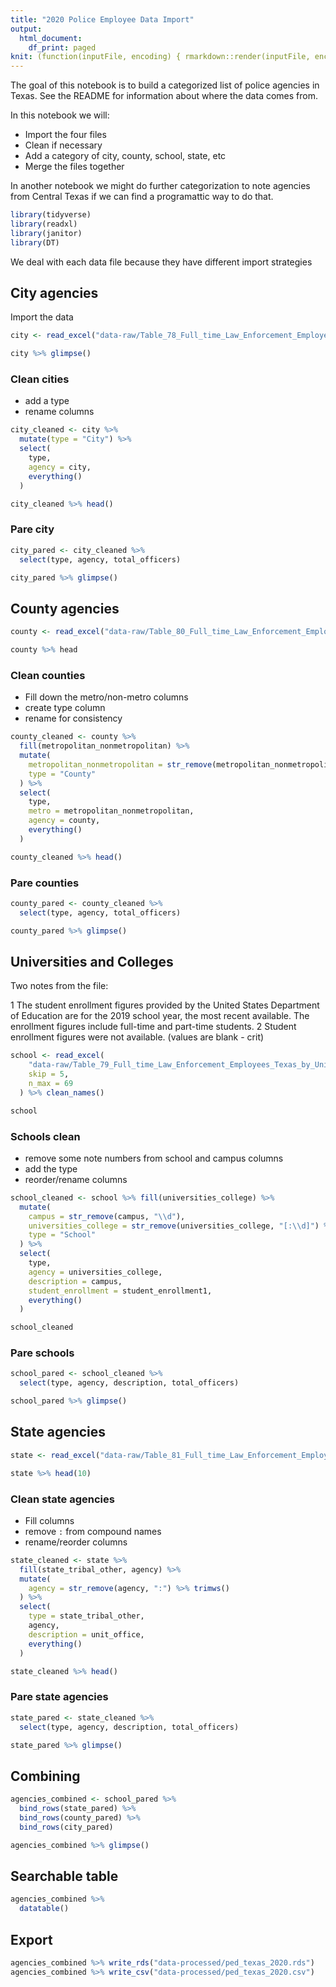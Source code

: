 ```yaml
---
title: "2020 Police Employee Data Import"
output:
  html_document:
    df_print: paged
knit: (function(inputFile, encoding) { rmarkdown::render(inputFile, encoding = encoding, output_dir = "docs") })
---
```


The goal of this notebook is to build a categorized list of police agencies in Texas. See the README for information about where the data comes from.

In this notebook we will:

- Import the four files
- Clean if necessary
- Add a category of city, county, school, state, etc
- Merge the files together

In another notebook we might do further categorization to note agencies from Central Texas if we can find a programattic way to do that.

```r
library(tidyverse)
library(readxl)
library(janitor)
library(DT)
```

We deal with each data file because they have different import strategies

## City agencies

Import the data

```r
city <- read_excel("data-raw/Table_78_Full_time_Law_Enforcement_Employees_Texas_by_Cities_2020.xlsx", skip = 5) %>% clean_names()

city %>% glimpse()
```

### Clean cities

- add a type
- rename columns

```r
city_cleaned <- city %>% 
  mutate(type = "City") %>% 
  select(
    type,
    agency = city,
    everything()
  )

city_cleaned %>% head()
```

### Pare city

```r
city_pared <- city_cleaned %>% 
  select(type, agency, total_officers)

city_pared %>% glimpse()
```


## County agencies

```r
county <- read_excel("data-raw/Table_80_Full_time_Law_Enforcement_Employees_Texas_by_Metropolitan_and_Nonmetropolitan_Counties_2020.xlsx", skip = 5) %>% clean_names()

county %>% head
```

### Clean counties

- Fill down the metro/non-metro columns
- create type column
- rename for consistency

```r
county_cleaned <- county %>%
  fill(metropolitan_nonmetropolitan) %>%
  mutate(
    metropolitan_nonmetropolitan = str_remove(metropolitan_nonmetropolitan, " Counties"),
    type = "County"
  ) %>% 
  select(
    type,
    metro = metropolitan_nonmetropolitan,
    agency = county,
    everything()
  )

county_cleaned %>% head()
```

### Pare counties

```r
county_pared <- county_cleaned %>% 
  select(type, agency, total_officers)

county_pared %>% glimpse()
```


## Universities and Colleges

Two notes from the file:

1 The student enrollment figures provided by the United States Department of Education are for the 2019 school year, the most recent available. The enrollment figures include full-time and part-time students.
2 Student enrollment figures were not available. (values are blank - crit)

```r
school <- read_excel(
    "data-raw/Table_79_Full_time_Law_Enforcement_Employees_Texas_by_University_and_College_2020.xlsx",
    skip = 5,
    n_max = 69
  ) %>% clean_names()

school
```

### Schools clean

- remove some note numbers from school and campus columns
- add the type
- reorder/rename columns

```r
school_cleaned <- school %>% fill(universities_college) %>% 
  mutate(
    campus = str_remove(campus, "\\d"),
    universities_college = str_remove(universities_college, "[:\\d]") %>% trimws(),
    type = "School"
  ) %>% 
  select(
    type,
    agency = universities_college,
    description = campus,
    student_enrollment = student_enrollment1,
    everything()
  )

school_cleaned
```

### Pare schools

```r
school_pared <- school_cleaned %>% 
  select(type, agency, description, total_officers)

school_pared %>% glimpse()
```


## State agencies

```r
state <- read_excel("data-raw/Table_81_Full_time_Law_Enforcement_Employees_Texas_by_State_Tribal_and_Other_Agencies_2020.xlsx", skip = 4) %>% clean_names()

state %>% head(10)
```

### Clean state agencies

- Fill columns
- remove `:` from compound names
- rename/reorder columns


```r
state_cleaned <- state %>% 
  fill(state_tribal_other, agency) %>% 
  mutate(
    agency = str_remove(agency, ":") %>% trimws()
  ) %>% 
  select(
    type = state_tribal_other,
    agency,
    description = unit_office,
    everything()
  )

state_cleaned %>% head()
```

### Pare state agencies

```r
state_pared <- state_cleaned %>% 
  select(type, agency, description, total_officers)

state_pared %>% glimpse()
```

## Combining

```r
agencies_combined <- school_pared %>% 
  bind_rows(state_pared) %>% 
  bind_rows(county_pared) %>% 
  bind_rows(city_pared)

agencies_combined %>% glimpse()
```


## Searchable table

```r
agencies_combined %>% 
  datatable()
```



## Export

```r
agencies_combined %>% write_rds("data-processed/ped_texas_2020.rds")
agencies_combined %>% write_csv("data-processed/ped_texas_2020.csv")
```

